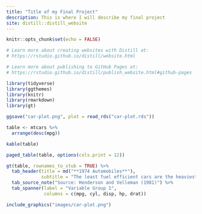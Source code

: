```yaml
---
title: "Title of my Final Project"
description: This is where I will describe my final project
site: distill::distill_website
---
```


```r
knitr::opts_chunk$set(echo = FALSE)

# Learn more about creating websites with Distill at:
# https://rstudio.github.io/distill/website.html

# Learn more about publishing to GitHub Pages at:
# https://rstudio.github.io/distill/publish_website.html#github-pages

library(tidyverse)
library(ggthemes)
library(knitr)
library(rmarkdown)
library(gt)
```

```r
ggsave("car-plot.png", plot = read_rds("car-plot.rds"))

```
```r
table <- mtcars %>% 
  arrange(desc(mpg))
```
```r
kable(table)
```
```r
paged_table(table, options(cols.print = 12))
```
```r
gt(table, rownames_to_stub = TRUE) %>% 
  tab_header(title = md("**1974 Automobiles**"),
             subtitle = "The least fuel efficient cars are the heaviest") %>% 
  tab_source_note("Source: Henderson and Velleman (1981)") %>% 
  tab_spanner(label = "Variable Group 1",
              columns = c(mpg, cyl, disp, hp, drat))
```
```r
include_graphics("images/car-plot.png")
```


